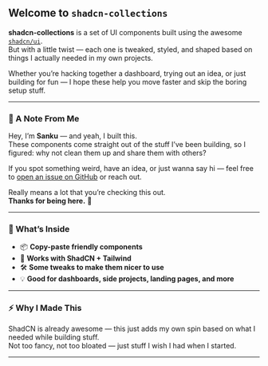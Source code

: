 
<DocHeader
  title="Introduction"
  description="A growing collection of helpful UI components built with ShadCN and some personal custom touches."
/>

## Welcome to `shadcn-collections`

**shadcn-collections** is a set of UI components built using the awesome [`shadcn/ui`](https://ui.shadcn.com/).  
But with a little twist — each one is tweaked, styled, and shaped based on things I actually needed in my own projects.

Whether you’re hacking together a dashboard, trying out an idea, or just building for fun — I hope these help you move faster and skip the boring setup stuff.

---





### 👋 A Note From Me

Hey, I’m **Sanku** — and yeah, I built this.  
These components come straight out of the stuff I’ve been building, so I figured: why not clean them up and share them with others?

If you spot something weird, have an idea, or just wanna say hi — feel free to [open an issue on GitHub](https://github.com/sankalpaacharya/shadcn-collections) or reach out.

Really means a lot that you’re checking this out.  
**Thanks for being here.** 🙏

---

### 🧩 What’s Inside

- 📦 **Copy-paste friendly components**  
- 🎨 **Works with ShadCN + Tailwind**  
- 🛠️ **Some tweaks to make them nicer to use**  
- 💡 **Good for dashboards, side projects, landing pages, and more**

---

### ⚡ Why I Made This

ShadCN is already awesome — this just adds my own spin based on what I needed while building stuff.  
Not too fancy, not too bloated — just stuff I wish I had when I started.

---


